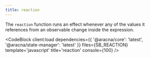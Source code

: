 ```yaml
---
title: reaction
---
```



The `reaction` function runs an effect whenever any of the values it references from an observable change inside the expression.

<CodeBlock
  client:load
  dependencies={{ '@aracna/core': 'latest', '@aracna/state-manager': 'latest' }}
  files={SB_REACTION}
  template='javascript'
  title='reaction'
  console={100}
/>
